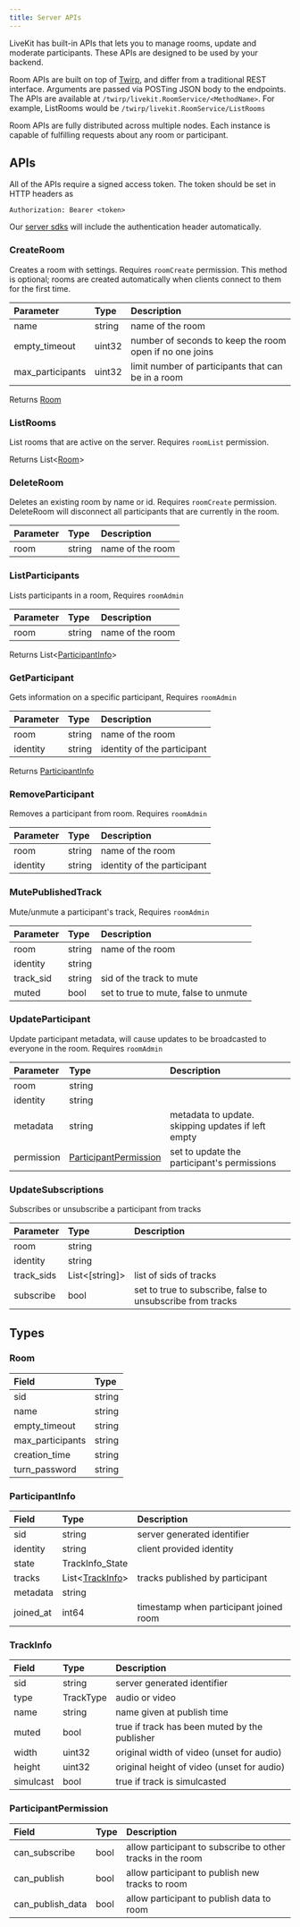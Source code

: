 ```yaml
---
title: Server APIs
---
```


LiveKit has built-in APIs that lets you to manage rooms, update and moderate participants. These APIs are designed to be used by your backend.

Room APIs are built on top of [Twirp](https://twitchtv.github.io/twirp/docs/intro.html), and differ from a traditional REST interface. Arguments are passed via POSTing JSON body to the endpoints. The APIs are available at `/twirp/livekit.RoomService/<MethodName>`. For example, ListRooms would be `/twirp/livekit.RoomService/ListRooms`

Room APIs are fully distributed across multiple nodes. Each instance is capable of fulfilling requests about any room or participant.

## APIs

All of the APIs require a signed access token. The token should be set in HTTP headers as

```
Authorization: Bearer <token>
```

Our [server sdks](../references/server-sdks) will include the authentication header automatically.

### CreateRoom

Creates a room with settings. Requires `roomCreate` permission.
This method is optional; rooms are created automatically when clients connect to them for the first time.

| Parameter        | Type   | Description                                             |
| :--------------- | :----- | :------------------------------------------------------ |
| name             | string | name of the room                                        |
| empty_timeout    | uint32 | number of seconds to keep the room open if no one joins |
| max_participants | uint32 | limit number of participants that can be in a room      |

Returns [Room](#room)

### ListRooms

List rooms that are active on the server. Requires `roomList` permission.

Returns List<[Room](#room)>

### DeleteRoom

Deletes an existing room by name or id. Requires `roomCreate` permission.
DeleteRoom will disconnect all participants that are currently in the room.

| Parameter | Type   | Description      |
| :-------- | :----- | :--------------- |
| room      | string | name of the room |

### ListParticipants

Lists participants in a room, Requires `roomAdmin`

| Parameter | Type   | Description      |
| :-------- | :----- | :--------------- |
| room      | string | name of the room |

Returns List<[ParticipantInfo](#participantinfo)>

### GetParticipant

Gets information on a specific participant, Requires `roomAdmin`

| Parameter | Type   | Description                 |
| :-------- | :----- | :-------------------------- |
| room      | string | name of the room            |
| identity  | string | identity of the participant |

Returns [ParticipantInfo](#participantinfo)

### RemoveParticipant

Removes a participant from room. Requires `roomAdmin`

| Parameter | Type   | Description                 |
| :-------- | :----- | :-------------------------- |
| room      | string | name of the room            |
| identity  | string | identity of the participant |

### MutePublishedTrack

Mute/unmute a participant's track, Requires `roomAdmin`

| Parameter | Type   | Description                          |
| :-------- | :----- | :----------------------------------- |
| room      | string | name of the room                     |
| identity  | string |                                      |
| track_sid | string | sid of the track to mute             |
| muted     | bool   | set to true to mute, false to unmute |

### UpdateParticipant

Update participant metadata, will cause updates to be broadcasted to everyone in the room. Requires `roomAdmin`

| Parameter  | Type                                            | Description                                        |
| :--------- | :---------------------------------------------- | :------------------------------------------------- |
| room       | string                                          |                                                    |
| identity   | string                                          |                                                    |
| metadata   | string                                          | metadata to update. skipping updates if left empty |
| permission | [ParticipantPermission](#participantpermission) | set to update the participant&#39;s permissions    |

### UpdateSubscriptions

Subscribes or unsubscribe a participant from tracks

| Parameter  | Type         | Description                                                |
| :--------- | :----------- | :--------------------------------------------------------- |
| room       | string       |                                                            |
| identity   | string       |                                                            |
| track_sids | List<[string]> | list of sids of tracks                                     |
| subscribe  | bool         | set to true to subscribe, false to unsubscribe from tracks |

## Types

### Room

| Field            | Type   |
| :--------------- | :----- |
| sid              | string |
| name             | string |
| empty_timeout    | string |
| max_participants | string |
| creation_time    | string |
| turn_password    | string |

### ParticipantInfo

| Field     | Type                          | Description                            |
| :-------- | :---------------------------- | :------------------------------------- |
| sid       | string                        | server generated identifier            |
| identity  | string                        | client provided identity               |
| state     | TrackInfo_State               |                                        |
| tracks    | List<[TrackInfo](#trackinfo)> | tracks published by participant        |
| metadata  | string                        |                                        |
| joined_at | int64                         | timestamp when participant joined room |

### TrackInfo

| Field     | Type      | Description                                   |
| :-------- | :-------- | :-------------------------------------------- |
| sid       | string    | server generated identifier                   |
| type      | TrackType | audio or video                                |
| name      | string    | name given at publish time                    |
| muted     | bool      | true if track has been muted by the publisher |
| width     | uint32    | original width of video (unset for audio)     |
| height    | uint32    | original height of video (unset for audio)    |
| simulcast | bool      | true if track is simulcasted                  |

### ParticipantPermission

| Field         | Type | Description                                                |
| :------------ | :--- | :--------------------------------------------------------- |
| can_subscribe | bool | allow participant to subscribe to other tracks in the room |
| can_publish   | bool | allow participant to publish new tracks to room            |
| can_publish_data   | bool | allow participant to publish data to room            |
